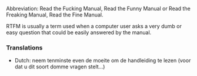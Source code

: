 Abbreviation: Read the Fucking Manual, Read the Funny Manual or Read the Freaking Manual, Read the Fine Manual.

RTFM is usually a term used when a computer user asks a very dumb or easy question that could be easily answered by the manual.

===Translations===

*Dutch: neem tenminste even de moeite om de handleiding te lezen (voor dat u dit soort domme vragen stelt...)